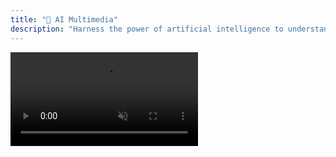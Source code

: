 ```yaml
---
title: "🎨 AI Multimedia"
description: "Harness the power of artificial intelligence to understand and create across all media"
---
```


<Frame caption="Experience AI multimedia in action">
  <video
    controls
    autoPlay
    muted
    loop
    playsInline
    className="w-full aspect-video rounded-xl shadow-lg"
    src="https://pub-527a5896fbca4bc49bfa3f31bec50ab5.r2.dev/demo_csv_en.mp4"
  />
</Frame>

# When voice, image, and text meet

Imagine an intelligence capable of **understanding a conversation**,  
**analyzing a look**, **generating an image**, and drawing **concrete insights** from it.  

This is the power of **multimedia AI**.  
An approach where each modality (voice, image, text) enriches the others to deliver a complete vision.

---

## 🌟 What changes for you

<Quote>
"We no longer process separate data. We finally see the **complete context**."
</Quote>

<CardGroup cols={2}>
  <Card title="Human understanding" icon="heart">
    AI perceives **emotions, intentions, and subtle signals** in voices and faces.
  </Card>
  <Card title="Custom creation" icon="sparkles">
    Generation of images, visuals, and content aligned with your brand.
  </Card>
  <Card title="Quick decisions" icon="zap">
    Recommendations based on the **entirety of multimodal signals**.
  </Card>
  <Card title="Enhanced experience" icon="smile">
    A more **natural, fluid, and personalized** interaction with your customers.
  </Card>
</CardGroup>

---

## 🎬 Three concrete stories

<Tabs>
<Tab title="🏬 A retail chain">
A customer enters the store, looks at a product, asks a question.  
Our AI detects their **interest**, analyzes their voice to identify **hesitation**, and generates in real-time a **personalized offer** displayed on screen.  
👉 Result: +50% conversion.
</Tab>

<Tab title="👩‍⚕️ A medical consultation">
A patient talks about their symptoms. The AI analyzes **words**, but also **voice tone** and **facial expressions**.  
It helps the doctor spot **non-verbal cues** that are crucial.  
👉 Result: more reliable diagnoses and reassured patients.
</Tab>

<Tab title="📞 A support center">
A customer calls while frustrated. Their voice betrays **frustration**.  
The AI automatically routes the call to a consultant trained in emotion management.  
👉 Result: +75% first-contact resolution.
</Tab>
</Tabs>

---

## 🤔 Multimedia AI explained simply

<AccordionGroup>
<Accordion title="Why combine multiple media?">
Because a single source (text, voice, or image) is not always enough.  
By combining signals, AI obtains a **finer and more human understanding**.
</Accordion>

<Accordion title="Is it difficult to implement?">
No. We offer a **turnkey integration** that adapts to your existing tools.
</Accordion>

<Accordion title="What about my data?">
They remain **under your control**: encrypted, secure, and stored in the infrastructure you choose.
</Accordion>
</AccordionGroup>

---

## 🚀 Ready to explore your own use cases?

<Callout>
💡 Start with a **pilot project**: a single concrete experience is enough to demonstrate the impact.
</Callout>

👉 [Contact us](/contact) to discover how multimedia AI can transform your processes.